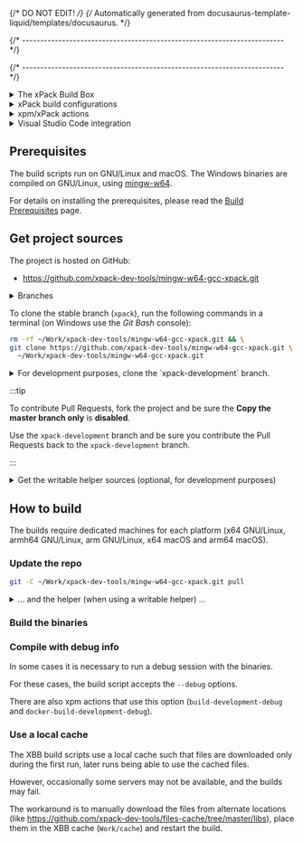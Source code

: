 
{/* DO NOT EDIT! */}
{/* Automatically generated from docusaurus-template-liquid/templates/docusaurus. */}

{/* ------------------------------------------------------------------------ */}




{/* ------------------------------------------------------------------------ */}

<details>
<summary>The xPack Build Box</summary>

The build scripts in this project use the **xPack Build Box** (**XBB**)
tools, which require the usual native development tools
(packed as a Docker image for GNU/Linux builds), complemented with
several binary packages, installed with `xpm` as development dependencies.

For those interested in understanding how things work, a good starting point
would be to read the [XBB](https://xpack.github.io/xbb/) page.

:::caution

The XBB tools are intended for building standalone relocatable distributions,
thus are quite complex and perform several post-processing steps to
adjust RPATH and validate the resulting binaries.

For the traditional `configure && make install` builds specific to Linux,
these scripts are probably too complicated and therefore are not recommended
for inexperienced users.

:::

</details>

<details>
<summary>xPack build configurations</summary>

The xPack Framework supports projects with **multiple build configurations**.

Build configurations are sets of **properties**, **actions** and **dependencies**
that apply to a specific build. Build configurations can inherit from
other build configurations.

For simple projects, the typical use case is with two configurations,
**Debug** and **Release**.

For building the binary xPack executables, there is one configuration
for each platform:


- `win32-x64`
- `darwin-x64`
- `darwin-arm64`
- `linux-x64`
- `linux-arm64`
- `linux-arm`

:::note

In case you wonder where these names come
from, they are exactly the Node.js `process.platform` and `process.arch`
for each platform.

:::

The build configurations are defined in the `package.json` file, in the
`xpack` section.


```json
{
  "...":"...",
  "xpack": {
    "buildConfigurations": {
      "...": {
      },
      "win32-x64": {
        "inherit": [
          "common-dependencies",
          "common-actions",
          "common-docker"
        ],
        "devDependencies": {
          "@xpack-dev-tools/gcc": "13.2.0-2.1",
          "@xpack-dev-tools/mingw-w64-gcc": "13.2.0-1.1",
          "@xpack-dev-tools/wine": "8.0.2-1.1"
        },
        "properties": {
          "dockerImage": "ilegeul/ubuntu:amd64-18.04-xbb-v5.2.2"
        },
        "actions": {
          "build": "{{properties.commandBashBuild}} --windows",
          "build-development": "{{properties.commandBashBuild}} --windows --development",
          "build-development-debug": "{{properties.commandBashBuild}} --windows --development --debug",
          "build-development-tests-only": "{{properties.commandBashBuild}} --windows --development --tests-only"
        }
      }
    }
  }
}
```


To ask **xpm** to perform a specific action on a given build configuration,
use the `--config <name>` option.

For example:

```sh
xpm install --config darwin-x64
xpm run build --config darwin-x64
```

</details>

<details>
<summary>xpm/xPack actions</summary>

The xpm actions are extensions of npm scripts, i.e. named sequences
of commands that are invoked via `xpm run <name>` to perform specific
operations.
together in a sub-shell .

The commands are invoked in a sub-shell with an adjusted PATH,
having the `xpacks/.bin`
folder prepended. This ensures the locally installed tools are
preferred to the system tools.

Actions can be defined for the entire project or for a specific build
configuration.

The actions are defined in the `package.json` file, in the
`xpack` section, at the top or inside build configurations.

:::tip

For those who, for various reasons, can not use **xpm**, it is
perfectly possible to manually adjust the PATH and to invoke the
sequence of commands in order, just that it is more tedious,
since multiple substitutions must be performed to compose the
commands.

:::

</details>

<details>
<summary>Visual Studio Code integration</summary>

xpm/xPack actions and build configurations are supported in Visual Studio via the
[xPack C/C++ Managed Build Tools](https://marketplace.visualstudio.com/items?itemName=ilg-vscode.xpack) extension.

With this extension installed, xpm/xPack actions can be very conveniently
invoked via a single mouse click, for example:

![xpm actions](https://github.com/xpack/vscode-xpack-extension-ts/raw/master/assets/docs-images/xpack-actions.png)

</details>

## Prerequisites

The build scripts run on GNU/Linux and macOS. The Windows binaries are
compiled on GNU/Linux, using [mingw-w64](https://mingw-w64.org).

For details on installing the prerequisites, please read the
[Build Prerequisites](https://xpack-dev-tools.github.io/docs/developer/install/prerequisites/)
page.

## Get project sources

The project is hosted on GitHub:

- https://github.com/xpack-dev-tools/mingw-w64-gcc-xpack.git

<details>
<summary>Branches</summary>

Apart from the unused `master` branch, there are three active branches:

- `xpack`, with the latest stable version (default)
- `xpack-development`, with the current development version
- `website`, with the current content of the website

All development is done in the `xpack-development` branch, and contributions via
Pull Requests should be directed to this branch.

When new releases are published, the `xpack-development` branch is merged
into `xpack`.

Pushes to the `website` branch trigger a GitHub Action to generate
and publish the project web site.

</details>

To clone the stable branch (`xpack`), run the following commands in a
terminal (on Windows use the _Git Bash_ console):

```sh
rm -rf ~/Work/xpack-dev-tools/mingw-w64-gcc-xpack.git && \
git clone https://github.com/xpack-dev-tools/mingw-w64-gcc-xpack.git \
  ~/Work/xpack-dev-tools/mingw-w64-gcc-xpack.git
```

<details>
<summary>For development purposes, clone the `xpack-development` branch.</summary>

```sh
rm -rf ~/Work/xpack-dev-tools/mingw-w64-gcc-xpack.git && \
mkdir -p ~/Work/xpack-dev-tools && \
git clone \
  --branch xpack-development \
  https://github.com/xpack-dev-tools/mingw-w64-gcc-xpack.git \
  ~/Work/xpack-dev-tools/mingw-w64-gcc-xpack.git
```

</details>

:::tip

To contribute Pull Requests, fork the project and be sure the **Copy the master branch only** is **disabled**.

Use the `xpack-development` branch and be sure you contribute the
Pull Requests back to the `xpack-development` branch.

:::

<details>
<summary>Get the writable helper sources (optional, for development purposes)</summary>

The project has a dependency to a common **helper**, that is
normally installed as a read-only dependency; **for development
purposes**, to be able to make changes to the scripts located inside the helper,
clone the `xpack-development` branch and link it to
the user global xPacks store:

```sh
rm -rf ~/Work/xpack-dev-tools/xbb-helper-xpack.git && \
mkdir -p ~/Work/xpack-dev-tools && \
git clone \
  --branch xpack-development \
  https://github.com/xpack-dev-tools/xbb-helper-xpack.git \
  ~/Work/xpack-dev-tools/xbb-helper-xpack.git && \
xpm link -C ~/Work/xpack-dev-tools/xbb-helper-xpack.git
```

For more details the how a writable helper can be used via
`xpm link`, please see the
[XBB](https://xpack.github.io/xbb/#writable-helper-scripts) documentation.

</details>

<OtherRepositories/>

## How to build

The builds require dedicated machines for each platform
(x64 GNU/Linux, armh64 GNU/Linux, arm GNU/Linux,
x64 macOS and arm64 macOS).

### Update the repo

```sh
git -C ~/Work/xpack-dev-tools/mingw-w64-gcc-xpack.git pull
```

<details>
<summary>... and the helper (when using a writable helper) ...</summary>

```sh
git -C ~/Work/xpack-dev-tools/xbb-helper-xpack.git pull
```

</details>

### Build the binaries

<Tabs groupId="platforms">
<TabItem value="win32-x64" label="Windows" default>
<PlatformDockerSection platform="win32-x64"/>
</TabItem>

<TabItem value="darwin-x64" label="macOS x64" default>
<PlatformNativeSection platform="darwin-x64"/>
</TabItem>

<TabItem value="darwin-arm64" label="macOS arm64" default>
<PlatformNativeSection platform="darwin-arm64"/>
</TabItem>

<TabItem value="linux-x64" label="GNU/Linux x64" default>
<PlatformDockerSection platform="linux-x64"/>
</TabItem>

<TabItem value="linux-arm64" label="GNU/Linux arm64" default>
<PlatformDockerSection platform="linux-arm64"/>
</TabItem>

<TabItem value="linux-arm" label="GNU/Linux arm" default>
<PlatformDockerSection platform="linux-arm"/>
</TabItem>

</Tabs>

### Compile with debug info

In some cases it is necessary to run a debug session with the binaries.

For these cases, the build script accepts the `--debug` options.

There are also xpm actions that use this option (`build-development-debug`
and `docker-build-development-debug`).

### Use a local cache

The XBB build scripts use a local cache such that files are downloaded only
during the first run, later runs being able to use the cached files.

However, occasionally some servers may not be available, and the builds
may fail.

The workaround is to manually download the files from alternate
locations (like
https://github.com/xpack-dev-tools/files-cache/tree/master/libs),
place them in the XBB cache (`Work/cache`) and restart the build.

<More/>
